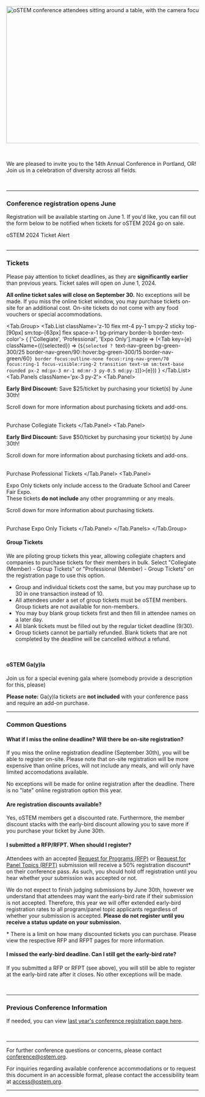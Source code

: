 
<SiteLayout title="Registration" accent="nav-green">

<Image
  src={landingImg}
  placeholder="blur"
  alt="oSTEM conference attendees sitting around a table, with the camera focused on one attendee with a wide smile."
  layout="responsive"
  width="800"
  height="360"
  className="rounded"
/>

<br />

We are pleased to invite you to the 14th Annual Conference in Portland, OR! Join
us in a celebration of diversity across all fields.

<br />

---

<div className="text-nav-green font-bold text-center">

### Conference registration opens June

</div>

Registration will be available starting on June 1. If you'd like, you can fill out the form below to be notified when tickets for oSTEM 2024 go on sale.

<div className="my-2 flex flex-col items-center sm:flex-row justify-center">
  <div className="my-1 sm:mx-2">
    <CTAButton onClick="https://form.jotform.com/232986540358062">
      oSTEM 2024 Ticket Alert
    </CTAButton>
  </div>
</div>
<br />

---

<div className="text-nav-green font-bold text-center">

### Tickets

</div>

<TopicSquare title="Conference Ticket Pricing" borderColor="border-nav-green">

Please pay attention to ticket deadlines, as they are **significantly earlier** than previous years. Ticket sales will open on June 1, 2024.

<p><b className='text-red-600 dark:text-red-300'>All online ticket sales will close on September 30.</b> No exceptions will be made. If you miss the online ticket window, you may purchase tickets on-site for an additional cost. On-site tickets do not come with any food vouchers or special accommodations.</p>

<Tab.Group>
<Tab.List className='z-10 flex mt-4 py-1 sm:py-2 sticky top-[90px] sm:top-[63px] flex space-x-1 bg-primary border-b border-text-color'>
<span className='grow'>
{
    ['Collegiate', 'Professional', 'Expo Only'].map(e => (<Tab key={e} className={({selected}) => (`${selected ? `text-nav-green bg-green-300/25 border-nav-green/90` : `hover:bg-green-300/15   border-nav-green/60`} border focus:outline-none focus:ring-nav-green/70 focus:ring-1 focus-visible:ring-2 transition text-sm sm:text-base rounded px-2 md:px-3 mr-1 md:mr-3 py-0.5 md:py-1`)}>{e}</Tab>))
}
</span>
</Tab.List>
<Tab.Panels className='px-3 py-2'>
  <Tab.Panel>
    <TicketTable type='collegiate'></TicketTable>
    <p><b>Early Bird Discount:</b> Save $25/ticket by purchasing your ticket(s) by June 30th!</p>
    <p>Scroll down for more information about purchasing tickets and add-ons.</p>
    <br/>
    <CTAButton backgroundColor="ostem-blue" onClick="https://whova.com/portal/registration/ostem_202411/u4h5ecl9">
      Purchase Collegiate Tickets
    </CTAButton>
  </Tab.Panel>
  <Tab.Panel>
    <TicketTable type='professional'></TicketTable>
    <p><b>Early Bird Discount:</b> Save $50/ticket by purchasing your ticket(s) by June 30th!</p>
    <p>Scroll down for more information about purchasing tickets and add-ons.</p>
    <br/>
    <CTAButton backgroundColor="ostem-blue" onClick="https://whova.com/portal/registration/ostem_202411/cmxb3vkv">
      Purchase Professional Tickets
    </CTAButton>
  </Tab.Panel>
  <Tab.Panel>
    <p>Expo Only tickets only include access to the Graduate School and Career Fair Expo.<br/>These tickets <b>do not include</b> any other programming or any meals.</p>
    <TicketTable type='expo'></TicketTable>
    <p>Scroll down for more information about purchasing tickets.</p>
    <br/>
    <CTAButton backgroundColor="bright-peach" onClick="https://whova.com/portal/registration/ostem_202411/b2ymkt99">
      Purchase Expo Only Tickets
    </CTAButton>
  </Tab.Panel>
</Tab.Panels>
</Tab.Group>
</TopicSquare>


<h4>Group Tickets</h4>
  <p>We are piloting group tickets this year, allowing collegiate chapters and companies to purchase tickets for their members in bulk. Select "Collegiate (Member) - Group Tickets" or "Professional (Member) - Group Tickets" on the registration page to use this option.</p>
  <ul>
    <li>Group and individual tickets cost the same, but you may purchase up to 30 in one transaction instead of 10.</li>
    <li>All attendees under a set of group tickets must be oSTEM members. Group tickets are not available for non-members.</li>
    <li>You may buy blank group tickets first and then fill in attendee names on a later day.</li>
    <li>All blank tickets must be filled out by the regular ticket deadline (9/30).</li>
    <li>Group tickets cannot be partially refunded. Blank tickets that are not completed by the deadline will be cancelled without a refund.</li>
  </ul>
<br/>

<h4>oSTEM Ga(y)la</h4>
<p>Join us for a special evening gala where (somebody provide a description for this, please)</p>
<p><b className='text-nav-green'>Please note:</b> Ga(y)la tickets are <b>not included</b> with your conference pass and require an add-on purchase.</p>

---

<div className="text-nav-green font-bold text-center">

### Common Questions

</div>

#### What if I miss the online deadline? Will there be on-site registration?
If you miss the online registration deadline (September 30th), you will be able to register on-site. Please note that on-site registration will be more expensive than online prices, will not include any meals, and will only have limited accomodations available.

No exceptions will be made for online registration after the deadline. There is no "late" online registration option this year.

#### Are registration discounts available?
Yes, oSTEM members get a discounted rate. Furthermore, the member discount stacks with the early-bird discount allowing you to save more if you purchase your ticket by June 30th.

#### I submitted a RFP/RFPT. When should I register?
Attendees with an accepted [Request for Programs (RFP)](/2024/present/request-for-programs) or [Request for Panel Topics (RFPT)](/present/request-for-panel-topics) submission will receive a 50% registration discount\* on their conference pass. As such, you should hold off registration until you hear whether your submission was accepted or not.

We do not expect to finish judging submissions by June 30th, however we understand that attendees may want the early-bird rate if their submission is not accepted. Therefore, this year we will offer extended early-bird registration rates to all program/panel topic applicants regardless of whether your submission is accepted. **Please do not register until you receive a status update on your submission.**

\* There is a limit on how many discounted tickets you can purchase. Please view the respective RFP and RFPT pages for more information.

#### I missed the early-bird deadline. Can I still get the early-bird rate?
If you submitted a RFP or RFPT (see above), you will still be able to register at the early-bird rate after it closes. No other exceptions will be made.

<br/>

---

<div className="text-nav-green font-bold text-center">

### Previous Conference Information

</div>

If needed, you can view [last year's conference registration page here](/archive/2023/registration).

<br />

---

For further conference questions or concerns, please contact conference@ostem.org.

For inquiries regarding available conference accommodations or to request this
document in an accessible format, please contact the accessibility team at
access@ostem.org.

---

</SiteLayout>
